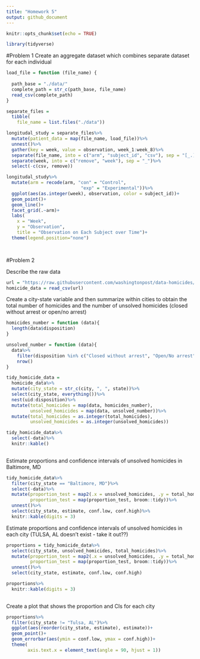 ```yaml
---
title: "Homework 5"
output: github_document
---
```


```r
knitr::opts_chunk$set(echo = TRUE)

library(tidyverse)
```

#Problem 1
Create an aggregate dataset which combines separate dataset for each individual

```r

load_file = function (file_name) {
  
  path_base = "./data/"
  complete_path = str_c(path_base, file_name)
  read_csv(complete_path)
}

separate_files = 
  tibble(
    file_name = list.files("./data"))

longitudal_study = separate_files%>%
  mutate(patient_data = map(file_name, load_file))%>%
  unnest()%>%
  gather(key = week, value = observation, week_1:week_8)%>%
  separate(file_name, into = c("arm", "subject_id", "csv"), sep = "[_.]")%>%
  separate(week, into = c("remove", "week"), sep = "_")%>%
  select(-c(csv, remove))

longitudal_study%>%
  mutate(arm = recode(arm, "con" = "Control",
                            "exp" = "Experimental"))%>%
  ggplot(aes(as.integer(week), observation, color = subject_id))+
  geom_point()+
  geom_line()+
  facet_grid(.~arm)+
  labs(
    x = "Week",
    y = "Observation",
    title = "Observation on Each Subject over Time")+
  theme(legend.position="none") 

  

```

#Problem 2

Describe the raw data
```r
url = "https://raw.githubusercontent.com/washingtonpost/data-homicides/master/homicide-data.csv"
homicide_data = read_csv(url)

```

Create a city-state variable and then summarize within cities to obtain the total number of homicides and the number of unsolved homicides (closed without arrest or open/no arrest)

```r

homicides_number = function (data){
  length(data$disposition)
}

unsolved_number = function (data){
  data%>%
    filter(disposition %in% c("Closed without arrest", "Open/No arrest"))%>%
    nrow()
}

tidy_homicide_data = 
  homicide_data%>%
  mutate(city_state = str_c(city, ", ", state))%>%
  select(city_state, everything())%>%
  nest(uid:disposition)%>%
  mutate(total_homicides = map(data, homicides_number),
         unsolved_homicides = map(data, unsolved_number))%>%
  mutate(total_homicides = as.integer(total_homicides),
         unsolved_homicides = as.integer(unsolved_homicides))

tidy_homicide_data%>%
  select(-data)%>%
  knitr::kable()
  
```

Estimate proportions and confidence intervals of unsolved homicides in Baltimore, MD

```r
tidy_homicide_data%>%
  filter(city_state == "Baltimore, MD")%>%
  select(-data)%>%
  mutate(proportion_test = map2(.x = unsolved_homicides, .y = total_homicides, ~prop.test(x = .x, n = .y)),
         proportion_test = map(proportion_test, broom::tidy))%>%
  unnest()%>%
  select(city_state, estimate, conf.low, conf.high)%>%
  knitr::kable(digits = 3)

```

Estimate proportions and confidence intervals of unsolved homicides in each city (TULSA, AL doesn't exist - take it out??)

```r

proportions = tidy_homicide_data%>%
  select(city_state, unsolved_homicides, total_homicides)%>%
  mutate(proportion_test = map2(.x = unsolved_homicides, .y = total_homicides, ~prop.test(x = .x, n = .y)),
         proportion_test = map(proportion_test, broom::tidy))%>%
  unnest()%>%
  select(city_state, estimate, conf.low, conf.high)

proportions%>%
  knitr::kable(digits = 3)
 
```

Create a plot that shows the proportion and CIs for each city

```r
proportions%>%
  filter(city_state != "Tulsa, AL")%>%
  ggplot(aes(reorder(city_state, estimate), estimate))+
  geom_point()+
  geom_errorbar(aes(ymin = conf.low, ymax = conf.high))+
  theme(
        axis.text.x = element_text(angle = 90, hjust = 1))
  
```

